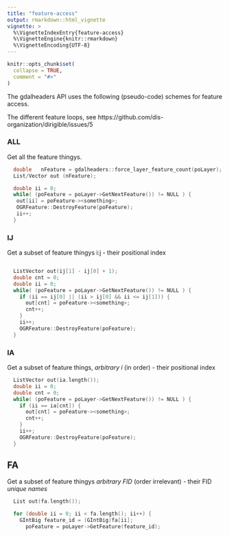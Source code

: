 ```yaml
---
title: "feature-access"
output: rmarkdown::html_vignette
vignette: >
  %\VignetteIndexEntry{feature-access}
  %\VignetteEngine{knitr::rmarkdown}
  %\VignetteEncoding{UTF-8}
---
```


```r
knitr::opts_chunk$set(
  collapse = TRUE,
  comment = "#>"
)
```


The gdalheaders API uses the following (pseudo-code) schemes for feature access. 

The different feature loops, see https://github.com/dis-organization/dirigible/issues/5


### ALL

Get all the feature thingys. 

```C++
  double   nFeature = gdalheaders::force_layer_feature_count(poLayer);
  List/Vector out (nFeature);

  double ii = 0;
  while( (poFeature = poLayer->GetNextFeature()) != NULL ) {
   out[ii] = poFeature-><something>; 
   OGRFeature::DestroyFeature(poFeature);
   ii++;
  }
```

### IJ

Get a subset of feature thingys i:j - their positional index

```C++

  ListVector out(ij[1] - ij[0] + 1);
  double cnt = 0;
  double ii = 0;
  while( (poFeature = poLayer->GetNextFeature()) != NULL ) {
    if (ii == ij[0] || (ii > ij[0] && ii <= ij[1])) {
      out[cnt] = poFeature-><something>; 
      cnt++;
    }
    ii++;
    OGRFeature::DestroyFeature(poFeature);
  }
```

### IA

Get a subset of feature things, *arbitrary i* (in order) - their positional index

```C++
  ListVector out(ia.length());
  double ii = 0;
  double cnt = 0;
  while( (poFeature = poLayer->GetNextFeature()) != NULL ) {
    if (ii == ia[cnt]) {
      out[cnt] = poFeature-><something>; 
      cnt++;
    }
    ii++;
    OGRFeature::DestroyFeature(poFeature);
  }
 ```

## FA

Get a subset of feature thingys *arbitrary FID* (order irrelevant) - their FID *unique names*

```C++
  List out(fa.length());

  for (double ii = 0; ii < fa.length(); ii++) {
    GIntBig feature_id = (GIntBig)fa[ii];
      poFeature = poLayer->GetFeature(feature_id);
    
```
